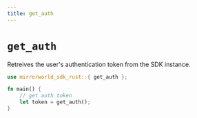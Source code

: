```yaml
---
title: get_auth
---
```


# `get_auth`
Retreives the user's authentication token from the SDK instance.

```rust
use mirrorworld_sdk_rust::{ get_auth };

fn main() {
    // get auth token
    let token = get_auth();
}
```
